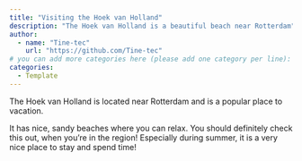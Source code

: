 ```yaml
---
title: "Visiting the Hoek van Holland"
description: "The Hoek van Holland is a beautiful beach near Rotterdam"
author:
  - name: "Tine-tec"
    url: "https://github.com/Tine-tec"
# you can add more categories here (please add one category per line):
categories:
  - Template
---
```


The Hoek van Holland is located near Rotterdam and is a popular place to vacation.

It has nice, sandy beaches where you can relax. You should definitely check this out, when you're in the region! Especially during summer, it is a very nice place to stay and spend time!
